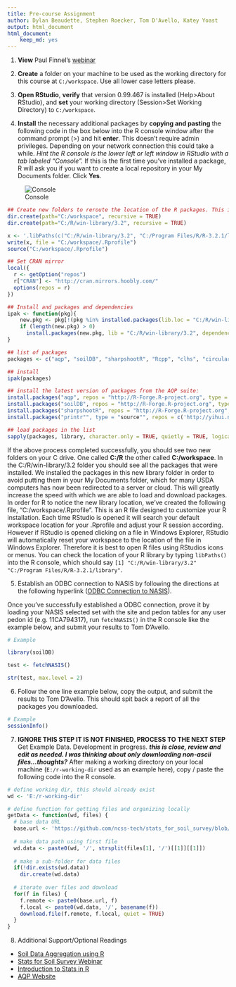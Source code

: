 ---
title: Pre-course Assignment
author: Dylan Beaudette, Stephen Roecker, Tom D'Avello, Katey Yoast 
output: html_document
html_document:
    keep_md: yes
---

1. **View** Paul Finnel's [webinar](https://youtu.be/VcdowqknChQ)

2. **Create** a folder on your machine to be used as the working directory for this course at `C:/workspace`. Use all lower case letters please.

3. **Open RStudio**, **verify** that version 0.99.467 is installed (Help>About RStudio), and **set** your working directory (Session>Set Working Directory) to `C:/workspace`.

4. **Install** the necessary additional packages by **copying and pasting** the following code in the box below into the R console window after the command prompt (>) and hit **enter**. This doesn't require admin privileges. Depending on your network connection this could take a while. *Hint the R console is the lower left or left window in RStudio with a tab labeled "Console".* If this is the first time you've installed a package, R will ask you if you want to create a local repository in your My Documents folder. Click **Yes**.

![Console](figure/rconsole.png)  

```{r, warning=FALSE, message=FALSE, results="hide", eval=FALSE}
## Create new folders to reroute the location of the R packages. This is a work around for the problems caused by ITs file redirection of the My Documents folder. The .Rprofile file will inform RStudio were your packages are located each time it's opened.
dir.create(path="C:/workspace", recursive = TRUE)
dir.create(path="C:/R/win-library/3.2", recursive = TRUE)

x <- '.libPaths(c("C:/R/win-library/3.2", "C:/Program Files/R/R-3.2.1/library"))'
write(x, file = "C:/workspace/.Rprofile")
source("C:/workspace/.Rprofile")

## Set CRAN mirror
local({
  r <- getOption("repos")
  r["CRAN"] <- "http://cran.mirrors.hoobly.com/"
  options(repos = r)
})

## Install and packages and dependencies
ipak <- function(pkg){
    new.pkg <- pkg[!(pkg %in% installed.packages(lib.loc = "C:/R/win-library/3.2")[, "Package"])]
    if (length(new.pkg) > 0) 
      install.packages(new.pkg, lib = "C:/R/win-library/3.2", dependencies = TRUE)
}

## list of packages
packages <- c("aqp", "soilDB", "sharpshootR", "Rcpp", "clhs", "circular", "Rcmdr", "fBasics", "car", "rms", "randomForest", "rpart", "caret", "knitr", "markdown", "gdalUtils", "raster", "rgdal", "sp", "spatial", "shape", "shapefiles", "plyr", "dplyr", "reshape2", "httr", "cluster", "ape", "lattice", "latticeExtra", "ggplot2", "RColorBrewer", "plotrix", "rpart.plot")

## install
ipak(packages)

## install the latest version of packages from the AQP suite:
install.packages("aqp", repos = "http://R-Forge.R-project.org", type = "source", lib = "C:/R/win-library/3.2")
install.packages("soilDB", repos = "http://R-Forge.R-project.org", type = "source", lib = "C:/R/win-library/3.2")
install.packages("sharpshootR", repos = "http://R-Forge.R-project.org", type = "source", lib = "C:/R/win-library/3.2")
install.packages("printr"", type = "source"", repos = c('http://yihui.name/xran', 'http://cran.rstudio.com'), lib = "C:/R/win-library/3.2")

## load packages in the list
sapply(packages, library, character.only = TRUE, quietly = TRUE, logical.return = TRUE)
```

If the above process completed successfully, you should see two new folders on your C drive. One called **C:/R** the other called **C:/workspace**. In the C:/R/win-library/3.2 folder you should see all the packages that were installed. We installed the packages in this new library folder in order to avoid putting them in your My Documents folder, which for many USDA computers has now been redirected to a server or cloud. This will greatly increase the speed with which we are able to load and download packages. In order for R to notice the new library location, we've created the following file, "C:/workspace/.Rprofile". This is an R file designed to customize your R installation. Each time RStudio is opened it will search your default workspace location for your .Rprofile and adjust your R session according. However if RStudio is opened clicking on a file in Windows Explorer, RStudio will automatically reset your workspace to the location of the file in Windows Explorer. Therefore it is best to open R files using RStudios icons or menus. You can check the location of your R library by typing `libPaths()` into the R console, which should say `[1] "C:/R/win-library/3.2" "C:/Program Files/R/R-3.2.1/library"`.

5. Establish an ODBC connection to NASIS by following the directions at the following hyperlink ([ODBC Connection to NASIS](https://r-forge.r-project.org/scm/viewvc.php/*checkout*/docs/soilDB/setup_local_nasis.html?root=aqp)).

Once you've successfully established a ODBC connection, prove it by loading your NASIS selected set with the site and pedon tables for any user pedon id (e.g. 11CA794317), run `fetchNASIS()` in the R console like the example below, and submit your results to Tom D'Avello.

```{r example, message=FALSE, warning=FALSE, eval=FALSE}
# Example

library(soilDB)

test <- fetchNASIS()

str(test, max.level = 2)
```

6. Follow the one line example below, copy the output, and submit the results to Tom D'Avello. This should spit back a report of all the packages you downloaded.

```{r, eval=FALSE}
# Example
sessionInfo()
```

7. **IGNORE THIS STEP IT IS NOT FINISHED, PROCESS TO THE NEXT STEP** Get Example Data. Development in progress. ***this is close, review and edit as needed. I was thinking about only downloading non-ascii files...thoughts?***
After making a working directory on your local machine (`E:/r-working-dir` used as an example here), copy / paste the following code into the R console.
```{r, echo=FALSE, eval=FALSE, warning=FALSE, message=FALSE, results="hide"}
# define working dir, this should already exist
wd <- 'E:/r-working-dir'

# define function for getting files and organizing locally
getData <- function(wd, files) {
  # base data URL
  base.url <- 'https://github.com/ncss-tech/stats_for_soil_survey/blob/master/data/'
  
  # make data path using first file
  wd.data <- paste0(wd, '/', strsplit(files[1], '/')[[1]][[1]])
  
  # make a sub-folder for data files
  if(!dir.exists(wd.data))
    dir.create(wd.data)
  
  # iterate over files and download
  for(f in files) {
    f.remote <- paste0(base.url, f)
    f.local <- paste0(wd.data, '/', basename(f))
    download.file(f.remote, f.local, quiet = TRUE)
  }
}
```


8. Additional Support/Optional Readings
  - [Soil Data Aggregation using R](https://www.youtube.com/watch?v=wD9Y0Qpv5Tw)
  - [Stats for Soil Survey Webinar](https://www.youtube.com/watch?v=G5mFt9k37a4)
  - [Introduction to Stats in R](http://www.gardenersown.co.uk/Education/Lectures/R/index.htm#inputting_data)
  - [AQP Website](http://aqp.r-forge.r-project.org/)
